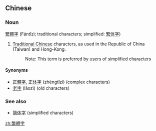 ==Chinese==
===Noun===
[[繁]][[體]][[字]] (Fántǐzì; traditional characters; simplified: [[繁体字]])

# [[Traditional Chinese]] characters, as used in the Republic of China (Taiwan) and Hong-Kong.
#:Note: This term is preferred by users of simplified characters

====Synonyms====
*[[正體字]], [[正体字]] (zhèngtǐzì) (complex characters)
*[[老字]] (lǎozì) (old characters)

===See also===
*[[简体字]] (simplified characters)

[[zh:繁體字]]